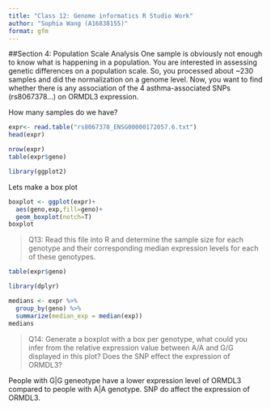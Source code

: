 ```yaml
---
title: "Class 12: Genome informatics R Studio Work"
author: "Sophia Wang (A16838155)"
format: gfm
---
```

##Section 4: Population Scale Analysis
One sample is obviously not enough to know what is happening in a population. You are
interested in assessing genetic differences on a population scale. So, you processed about
~230 samples and did the normalization on a genome level. Now, you want to find whether
there is any association of the 4 asthma-associated SNPs (rs8067378...) on ORMDL3
expression.

How many samples do we have?
```r
expr<- read.table("rs8067378_ENSG00000172057.6.txt")
head(expr)
```


```r
nrow(expr)
table(expr$geno)
```


```r
library(ggplot2)
```

Lets make a box plot

```r
boxplot <- ggplot(expr)+
  aes(geno,exp,fill=geno)+
  geom_boxplot(notch=T)
boxplot
```

>Q13: Read this file into R and determine the sample size for each genotype and their
corresponding median expression levels for each of these genotypes. 

```r
table(expr$geno)
```

```r
library(dplyr)
```


```r
medians <- expr %>%
  group_by(geno) %>%
  summarize(median_exp = median(exp))
medians
```
>Q14: Generate a boxplot with a box per genotype, what could you infer from the relative
expression value between A/A and G/G displayed in this plot? Does the SNP effect the
expression of ORMDL3? 

People with G|G geneotype have a lower expression level of ORMDL3 compared to people with A|A genotype.
SNP do affect the expression of ORMDL3. 
